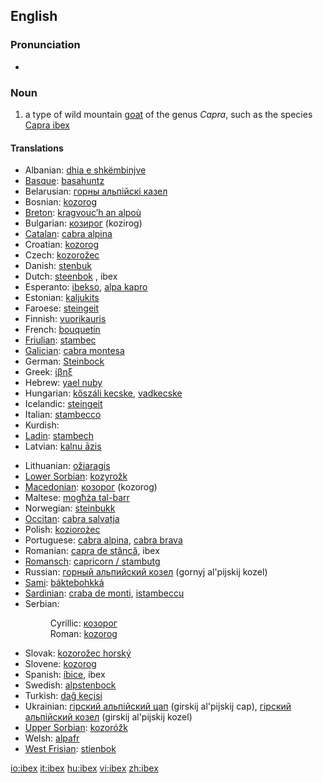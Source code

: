 ==English==
{{wikipedia}}

===Pronunciation===
* {{IPA|/'aɪbɛks/}}

===Noun===
{{en-noun|pl=ibex|pl2=ibexes}}

# a type of wild mountain [[goat]] of the genus ''Capra'', such as the species [[Capra ibex]]

====Translations====
{{trans-top|type of wild mountain goat}}
* Albanian: [[dhia e shkëmbinjve]]
* [[Basque]]: [[basahuntz]]
* Belarusian: [[горны альпійскі казел]]
* Bosnian: [[kozorog]] {{m}}
* [[Breton]]: [[kragvouc’h an alpoù]]
* Bulgarian: [[козирог]] (kozirog)
* [[Catalan]]: [[cabra alpina]]
* Croatian: [[kozorog]] {{m}}
* Czech: [[kozorožec]]
* Danish: [[stenbuk]]
* Dutch: [[steenbok]] {{m}}, ibex {{m}}
* Esperanto: [[ibekso]], [[alpa kapro]]
* Estonian: [[kaljukits]]
* Faroese: [[steingeit]]
* Finnish: [[vuorikauris]]
* French: [[bouquetin]] {{m}}
* [[Friulian]]: [[stambec]]
* [[Galician]]: [[cabra montesa]]
* German: [[Steinbock]] {{m}}
* Greek: [[ίβηξ]] '' ''
* Hebrew: [[yael nuby]]
* Hungarian: [[kőszáli kecske]], [[vadkecske]]
* Icelandic: [[steingeit]]
* Italian: [[stambecco]] {{m}}
* Kurdish: {{KUchar|[[بزنه‌کێوی]]}}
* [[Ladin]]: [[stambech]]
* Latvian: [[kalnu āzis]]
{{trans-mid}}
* Lithuanian: [[ožiaragis]]
* [[Lower Sorbian]]: [[kozyrožk]]
* [[Macedonian]]: [[козорог]] (kozorog)
* Maltese: [[mogħża tal-barr]]
* Norwegian: [[steinbukk]]
* [[Occitan]]: [[cabra salvatja]]
* Polish: [[koziorożec]]
* Portuguese: [[cabra alpina]], [[cabra brava]]
* Romanian: [[capra de stâncă]], ibex
* [[Romansch]]: [[capricorn / stambutg]]
* Russian: [[горный альпийский козел]] (gornyj al'pijskij kozel)
* [[Sami]]: [[báktebohkká]]
* [[Sardinian]]: [[craba de monti]], [[istambeccu]]
* Serbian:
*: Cyrillic: [[козорог]] {{m}}
*: Roman: [[kozorog]] {{m}}
* Slovak: [[kozorožec horský]]
* Slovene: [[kozorog]] {{m}}
* Spanish: [[íbice]], ibex {{m}}
* Swedish: [[alpstenbock]]
* Turkish: [[dağ keçisi]]
* Ukrainian: [[гiрский альпiйский цап]] (girskij al'pijskij cap), [[гiрский альпiйский козел]] (girskij al'pijskij kozel)
* [[Upper Sorbian]]: [[kozoróžk]]
* Welsh: [[alpafr]]
* [[West Frisian]]: [[stienbok]]
{{trans-bottom}}

[[io:ibex]]
[[it:ibex]]
[[hu:ibex]]
[[vi:ibex]]
[[zh:ibex]]